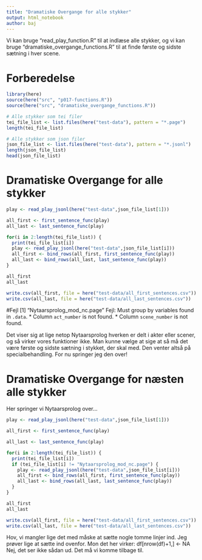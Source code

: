 ```yaml
---
title: "Dramatiske Overgange for alle stykker"
output: html_notebook
author: baj
---
```


Vi kan bruge "read_play_function.R" til at indlæse alle stykker, og vi kan bruge "dramatiske_overgange_functions.R" til at finde første og sidste sætning i hver scene.

# Forberedelse

```r
library(here)
source(here("src", "p017-functions.R"))
source(here("src", "dramatiske_overgange_functions.R"))

# Alle stykker som tei filer
tei_file_list <- list.files(here("test-data"), pattern = "*.page")
length(tei_file_list)

# Alle stykker som json filer
json_file_list <- list.files(here("test-data"), pattern = "*.jsonl")
length(json_file_list)
head(json_file_list)

```

# Dramatiske Overgange for alle stykker

```r

play <- read_play_jsonl(here("test-data",json_file_list[1]))

all_first <- first_sentence_func(play)
all_last <- last_sentence_func(play)

for(i in 2:length(tei_file_list)) {
  print(tei_file_list[i])
  play <- read_play_jsonl(here("test-data",json_file_list[i]))
  all_first <- bind_rows(all_first, first_sentence_func(play))
  all_last <- bind_rows(all_last, last_sentence_func(play))
}

all_first
all_last

write.csv(all_first, file = here("test-data/all_first_sentences.csv"))
write.csv(all_last, file = here("test-data/all_last_sentences.csv"))

```

#Fejl
[1] "Nytaarsprolog_mod_nc.page"
Fejl: Must group by variables found in `.data`.
* Column `act_number` is not found.
* Column `scene_number` is not found.

Det viser sig at lige netop Nytaarsprolog hverken er delt i akter eller scener, og så virker vores funktioner ikke. Man kunne vælge at sige at så må det være første og sidste sætning i stykket, der skal med. Den venter altså på specialbehandling. For nu springer jeg den over!

# Dramatiske Overgange for næsten alle stykker

Her springer vi Nytaarsprolog over...

```r

play <- read_play_jsonl(here("test-data",json_file_list[1]))

all_first <- first_sentence_func(play)

all_last <- last_sentence_func(play)

for(i in 2:length(tei_file_list)) {
  print(tei_file_list[i])
  if (tei_file_list[i] != "Nytaarsprolog_mod_nc.page") {
    play <- read_play_jsonl(here("test-data",json_file_list[i]))
    all_first <- bind_rows(all_first, first_sentence_func(play))
    all_last <- bind_rows(all_last, last_sentence_func(play))
  }
}

all_first
all_last

write.csv(all_first, file = here("test-data/all_first_sentences.csv"))
write.csv(all_last, file = here("test-data/all_last_sentences.csv"))

```

Hov, vi mangler lige det med måske at sætte nogle tomme linjer ind.
Jeg prøver lige at sætte ind ovenfor. Mon det her virker:
df[nrow(df)+1,] <- NA
Nej, det ser ikke sådan ud.
Det må vi komme tilbage til.

